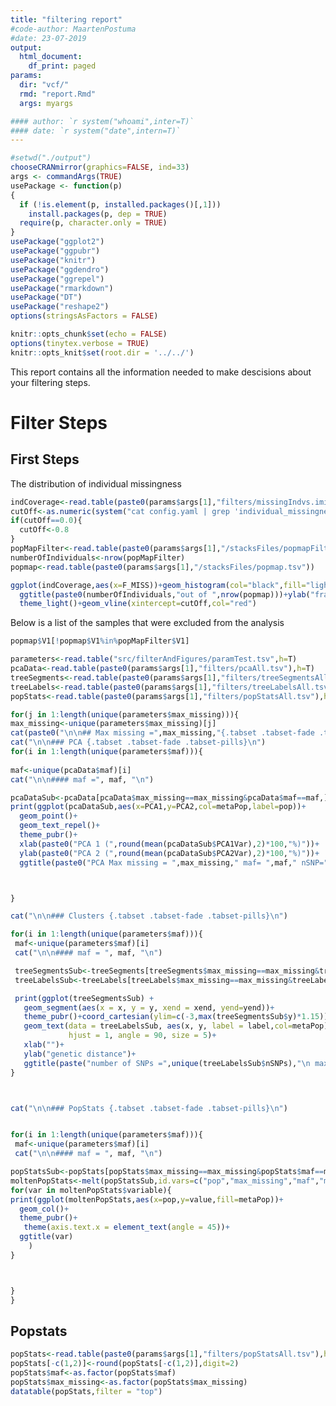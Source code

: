 ```yaml
---
title: "filtering report"
#code-author: MaartenPostuma
#date: 23-07-2019
output:
  html_document:
    df_print: paged
params:
  dir: "vcf/"
  rmd: "report.Rmd"
  args: myargs

#### author: `r system("whoami",inter=T)`
#### date: `r system("date",intern=T)`
---
```


```r

#setwd("./output")
chooseCRANmirror(graphics=FALSE, ind=33)
args <- commandArgs(TRUE)
usePackage <- function(p) 
{
  if (!is.element(p, installed.packages()[,1]))
    install.packages(p, dep = TRUE)
  require(p, character.only = TRUE)
}
usePackage("ggplot2")
usePackage("ggpubr")
usePackage("knitr")
usePackage("ggdendro")
usePackage("ggrepel")
usePackage("rmarkdown")
usePackage("DT")
usePackage("reshape2")
options(stringsAsFactors = FALSE)

knitr::opts_chunk$set(echo = FALSE)
options(tinytex.verbose = TRUE)
knitr::opts_knit$set(root.dir = '../../')
```

This report contains all the information needed to make descisions about your filtering steps.

# Filter Steps {.tabset .tabset-fade .tabset-pills}

## First Steps

The distribution of individual missingness

```r
indCoverage<-read.table(paste0(params$args[1],"filters/missingIndvs.imiss"),h=T)
cutOff<-as.numeric(system("cat config.yaml | grep 'individual_missingness'| cut -f2 -d :",intern=T))
if(cutOff==0.0){
  cutOff<-0.8
}
popMapFilter<-read.table(paste0(params$args[1],"/stacksFiles/popmapFiltered.tsv"))
numberOfIndividuals<-nrow(popMapFilter)
popmap<-read.table(paste0(params$args[1],"/stacksFiles/popmap.tsv"))

ggplot(indCoverage,aes(x=F_MISS))+geom_histogram(col="black",fill="lightblue",binwidth=0.025)+
  ggtitle(paste0(numberOfIndividuals,"out of ",nrow(popmap)))+ylab("fraction missing")+
  theme_light()+geom_vline(xintercept=cutOff,col="red")

```

Below is a list of the samples that were excluded from the analysis
```r
popmap$V1[!popmap$V1%in%popMapFilter$V1]

```

```r
parameters<-read.table("src/filterAndFigures/paramTest.tsv",h=T)
pcaData<-read.table(paste0(params$args[1],"filters/pcaAll.tsv"),h=T)
treeSegments<-read.table(paste0(params$args[1],"filters/treeSegmentsAll.tsv"),h=T)
treeLabels<-read.table(paste0(params$args[1],"filters/treeLabelsAll.tsv"),h=T)
popStats<-read.table(paste0(params$args[1],"filters/popStatsAll.tsv"),h=T)

for(j in 1:length(unique(parameters$max_missing))){
max_missing<-unique(parameters$max_missing)[j]
cat(paste0("\n\n## Max missing =",max_missing,"{.tabset .tabset-fade .tabset-pills}"))
cat("\n\n### PCA {.tabset .tabset-fade .tabset-pills}\n")
for(i in 1:length(unique(parameters$maf))){
  
maf<-unique(pcaData$maf)[i]
cat("\n\n#### maf =", maf, "\n")

pcaDataSub<-pcaData[pcaData$max_missing==max_missing&pcaData$maf==maf,]  
print(ggplot(pcaDataSub,aes(x=PCA1,y=PCA2,col=metaPop,label=pop))+
  geom_point()+
  geom_text_repel()+
  theme_pubr()+
  xlab(paste0("PCA 1 (",round(mean(pcaDataSub$PCA1Var),2)*100,"%)"))+
  ylab(paste0("PCA 2 (",round(mean(pcaDataSub$PCA2Var),2)*100,"%)"))+
  ggtitle(paste0("PCA Max missing = ",max_missing," maf= ",maf," nSNP=",pcaDataSub$nSNPs)))



}

cat("\n\n### Clusters {.tabset .tabset-fade .tabset-pills}\n")

for(i in 1:length(unique(parameters$maf))){
 maf<-unique(parameters$maf)[i]
 cat("\n\n#### maf = ", maf, "\n")

 treeSegmentsSub<-treeSegments[treeSegments$max_missing==max_missing&treeSegments$maf==maf,]
 treeLabelsSub<-treeLabels[treeLabels$max_missing==max_missing&treeLabels$maf==maf,]

 print(ggplot(treeSegmentsSub) +
   geom_segment(aes(x = x, y = y, xend = xend, yend=yend))+
   theme_pubr()+coord_cartesian(ylim=c(-3,max(treeSegmentsSub$y)*1.15))+
   geom_text(data = treeLabelsSub, aes(x, y, label = label,col=metaPop),
             hjust = 1, angle = 90, size = 5)+
   xlab("")+
   ylab("genetic distance")+
   ggtitle(paste("number of SNPs =",unique(treeLabelsSub$nSNPs),"\n maxMissing =",max_missing,"\n maf =",maf)))
}



cat("\n\n### PopStats {.tabset .tabset-fade .tabset-pills}\n")


for(i in 1:length(unique(parameters$maf))){
 maf<-unique(parameters$maf)[i]
 cat("\n\n#### maf = ", maf, "\n")

popStatsSub<-popStats[popStats$max_missing==max_missing&popStats$maf==maf,]
moltenPopStats<-melt(popStatsSub,id.vars=c("pop","max_missing","maf","metaPop"))
for(var in moltenPopStats$variable){
print(ggplot(moltenPopStats,aes(x=pop,y=value,fill=metaPop))+
  geom_col()+
  theme_pubr()+
   theme(axis.text.x = element_text(angle = 45))+
  ggtitle(var)
    )
}



}
}
```

## Popstats

```r
popStats<-read.table(paste0(params$args[1],"filters/popStatsAll.tsv"),h=T)
popStats[-c(1,2)]<-round(popStats[-c(1,2)],digit=2)
popStats$maf<-as.factor(popStats$maf)
popStats$max_missing<-as.factor(popStats$max_missing)
datatable(popStats,filter = "top")

```